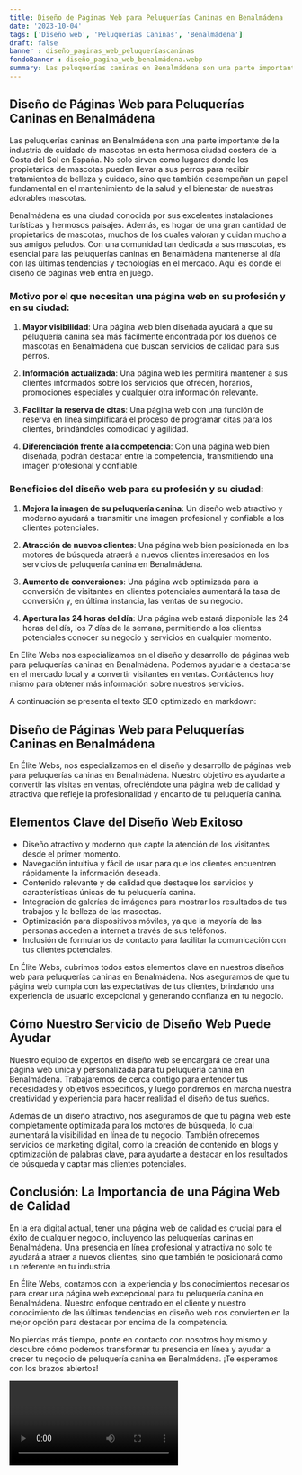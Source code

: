 ```yaml
---
title: Diseño de Páginas Web para Peluquerías Caninas en Benalmádena
date: '2023-10-04'
tags: ['Diseño web', 'Peluquerías Caninas', 'Benalmádena']
draft: false
banner : diseño_paginas_web_peluqueríascaninas
fondoBanner : diseño_pagina_web_benalmádena.webp
summary: Las peluquerías caninas en Benalmádena son una parte importante de la industria de cuidado de mascotas en esta hermosa ciudad costera de la Costa del Sol en España. No solo sirven como lugares donde los propietarios de mascotas pueden llevar a sus perros para recibir tratamientos de belleza y cuidado, sino que también desempeñan un papel fundamental en el mantenimiento de la salud y el bienestar de nuestras adorables mascotas.
---
```


## Diseño de Páginas Web para Peluquerías Caninas en Benalmádena

Las peluquerías caninas en Benalmádena son una parte importante de la industria de cuidado de mascotas en esta hermosa ciudad costera de la Costa del Sol en España. No solo sirven como lugares donde los propietarios de mascotas pueden llevar a sus perros para recibir tratamientos de belleza y cuidado, sino que también desempeñan un papel fundamental en el mantenimiento de la salud y el bienestar de nuestras adorables mascotas.

Benalmádena es una ciudad conocida por sus excelentes instalaciones turísticas y hermosos paisajes. Además, es hogar de una gran cantidad de propietarios de mascotas, muchos de los cuales valoran y cuidan mucho a sus amigos peludos. Con una comunidad tan dedicada a sus mascotas, es esencial para las peluquerías caninas en Benalmádena mantenerse al día con las últimas tendencias y tecnologías en el mercado. Aquí es donde el diseño de páginas web entra en juego.

### Motivo por el que necesitan una página web en su profesión y en su ciudad:

1. **Mayor visibilidad**: Una página web bien diseñada ayudará a que su peluquería canina sea más fácilmente encontrada por los dueños de mascotas en Benalmádena que buscan servicios de calidad para sus perros.

2. **Información actualizada**: Una página web les permitirá mantener a sus clientes informados sobre los servicios que ofrecen, horarios, promociones especiales y cualquier otra información relevante.

3. **Facilitar la reserva de citas**: Una página web con una función de reserva en línea simplificará el proceso de programar citas para los clientes, brindándoles comodidad y agilidad.

4. **Diferenciación frente a la competencia**: Con una página web bien diseñada, podrán destacar entre la competencia, transmitiendo una imagen profesional y confiable.

### Beneficios del diseño web para su profesión y su ciudad:

1. **Mejora la imagen de su peluquería canina**: Un diseño web atractivo y moderno ayudará a transmitir una imagen profesional y confiable a los clientes potenciales.

2. **Atracción de nuevos clientes**: Una página web bien posicionada en los motores de búsqueda atraerá a nuevos clientes interesados en los servicios de peluquería canina en Benalmádena.

3. **Aumento de conversiones**: Una página web optimizada para la conversión de visitantes en clientes potenciales aumentará la tasa de conversión y, en última instancia, las ventas de su negocio.

4. **Apertura las 24 horas del día**: Una página web estará disponible las 24 horas del día, los 7 días de la semana, permitiendo a los clientes potenciales conocer su negocio y servicios en cualquier momento.

En Elite Webs nos especializamos en el diseño y desarrollo de páginas web para peluquerías caninas en Benalmádena. Podemos ayudarle a destacarse en el mercado local y a convertir visitantes en ventas. Contáctenos hoy mismo para obtener más información sobre nuestros servicios.

<GifSeo />

<Cta />

A continuación se presenta el texto SEO optimizado en markdown:

## Diseño de Páginas Web para Peluquerías Caninas en Benalmádena

En Élite Webs, nos especializamos en el diseño y desarrollo de páginas web para peluquerías caninas en Benalmádena. Nuestro objetivo es ayudarte a convertir las visitas en ventas, ofreciéndote una página web de calidad y atractiva que refleje la profesionalidad y encanto de tu peluquería canina.

## Elementos Clave del Diseño Web Exitoso

- Diseño atractivo y moderno que capte la atención de los visitantes desde el primer momento.
- Navegación intuitiva y fácil de usar para que los clientes encuentren rápidamente la información deseada.
- Contenido relevante y de calidad que destaque los servicios y características únicas de tu peluquería canina.
- Integración de galerías de imágenes para mostrar los resultados de tus trabajos y la belleza de las mascotas.
- Optimización para dispositivos móviles, ya que la mayoría de las personas acceden a internet a través de sus teléfonos.
- Inclusión de formularios de contacto para facilitar la comunicación con tus clientes potenciales.

En Élite Webs, cubrimos todos estos elementos clave en nuestros diseños web para peluquerías caninas en Benalmádena. Nos aseguramos de que tu página web cumpla con las expectativas de tus clientes, brindando una experiencia de usuario excepcional y generando confianza en tu negocio.

## Cómo Nuestro Servicio de Diseño Web Puede Ayudar

Nuestro equipo de expertos en diseño web se encargará de crear una página web única y personalizada para tu peluquería canina en Benalmádena. Trabajaremos de cerca contigo para entender tus necesidades y objetivos específicos, y luego pondremos en marcha nuestra creatividad y experiencia para hacer realidad el diseño de tus sueños.

Además de un diseño atractivo, nos aseguramos de que tu página web esté completamente optimizada para los motores de búsqueda, lo cual aumentará la visibilidad en línea de tu negocio. También ofrecemos servicios de marketing digital, como la creación de contenido en blogs y optimización de palabras clave, para ayudarte a destacar en los resultados de búsqueda y captar más clientes potenciales.

## Conclusión: La Importancia de una Página Web de Calidad

En la era digital actual, tener una página web de calidad es crucial para el éxito de cualquier negocio, incluyendo las peluquerías caninas en Benalmádena. Una presencia en línea profesional y atractiva no solo te ayudará a atraer a nuevos clientes, sino que también te posicionará como un referente en tu industria.

En Élite Webs, contamos con la experiencia y los conocimientos necesarios para crear una página web excepcional para tu peluquería canina en Benalmádena. Nuestro enfoque centrado en el cliente y nuestro conocimiento de las últimas tendencias en diseño web nos convierten en la mejor opción para destacar por encima de la competencia.

No pierdas más tiempo, ponte en contacto con nosotros hoy mismo y descubre cómo podemos transformar tu presencia en línea y ayudar a crecer tu negocio de peluquería canina en Benalmádena. ¡Te esperamos con los brazos abiertos!

<Video />

<CtaBot job='Peluquerías Caninas' city='Benalmádena'/>

<Gmaps query='Benalmádena+españa+maps' />